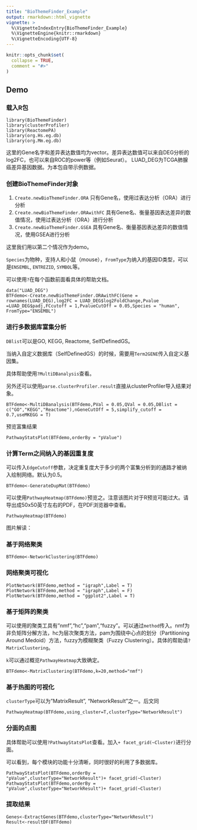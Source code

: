 ```yaml
---
title: "BioThemeFinder_Example"
output: rmarkdown::html_vignette
vignette: >
  %\VignetteIndexEntry{BioThemeFinder_Example}
  %\VignetteEngine{knitr::rmarkdown}
  %\VignetteEncoding{UTF-8}
---
```


```r
knitr::opts_chunk$set(
  collapse = TRUE,
  comment = "#>"
)
```



## Demo

### 载入R包

    library(BioThemeFinder)
    library(clusterProfiler)
    library(ReactomePA)
    library(org.Hs.eg.db)
    library(org.Mm.eg.db)

这里的Gene名字和差异表达数值均为vector。差异表达数值可以来自DEG分析的log2FC，也可以来自ROC的power等（例如Seurat）。 LUAD_DEG为TCGA肺腺癌差异基因数据。为本包自带示例数据。

### 创建BioThemeFinder对象

1.  `Create.newBioThemeFinder.ORA` 只有Gene名，使用过表达分析（ORA）进行分析
2.  `Create.newBioThemeFinder.ORAwithFC` 具有Gene名、衡量基因表达差异的数值情况，使用过表达分析（ORA）进行分析
3.  `Create.newBioThemeFinder.GSEA` 具有Gene名、衡量基因表达差异的数值情况，使用GSEA进行分析

这里我们用以第二个情况作为demo。

`Species`为物种，支持人和小鼠（mouse），`FromType`为纳入的基因ID类型，可以是`ENSEMBL`, `ENTREZID`, `SYMBOL`等。

可以使用`?`在每个函数前面看具体的帮助文档。

    data("LUAD_DEG")
    BTFdemo<-Create.newBioThemeFinder.ORAwithFC(Gene = rownames(LUAD_DEG),log2FC = LUAD_DEG$log2FoldChange,Pvalue =LUAD_DEG$padj,FCcutoff = 1,PvalueCutOff = 0.05,Species = "human", FromType="ENSEMBL")

### 进行多数据库富集分析

`DBlist`可以是GO, KEGG, Reactome, SelfDefinedGS。

当纳入自定义数据库（SelfDefinedGS）的时候，需要用`Term2GENE`传入自定义基因集。

具体帮助使用`?MultiDBanalysis`查看。

另外还可以使用`parse.clusterProfiler.result`直接从clusterProfiler导入结果对象。

    BTFdemo<-MultiDBanalysis(BTFdemo,PVal = 0.05,QVal = 0.05,DBlist = c("GO","KEGG","Reactome"),nGeneCutOff = 5,simplify_cutoff = 0.7,useMKEGG = T)
    
预览富集结果

    PathwayStatsPlot(BTFdemo,orderBy = "pValue")

### 计算Term之间纳入的基因重复度

可以传入`EdgeCutoff`参数，决定重复度大于多少的两个富集分析到的通路才被纳入绘制网络。默认为0.5。

    BTFdemo<-GenerateDupMat(BTFdemo)

可以使用`PathwayHeatmap(BTFdemo)`预览之。注意该图片对于R预览可能过大。请导出成50x50英寸左右的PDF，在PDF浏览器中查看。

    PathwayHeatmap(BTFdemo)

图片解读：

### 基于网络聚类

    BTFdemo<-NetworkClustering(BTFdemo)

### 网络聚类可视化

    PlotNetwork(BTFdemo,method = "igraph",Label = T)
    PlotNetwork(BTFdemo,method = "igraph",Label = F)
    PlotNetwork(BTFdemo,method = "ggplot2",Label = T)

### 基于矩阵的聚类

可以使用的聚类工具有"nmf","hc","pam","fuzzy"。可以通过`method`传入。nmf为非负矩阵分解方法，hc为层次聚类方法，pam为围绕中心点的划分（Partitioning Around Medoid）方法，fuzzy为模糊聚类（Fuzzy Clustering）。具体的帮助请`?MatrixClustering`。

`k`可以通过概览`PathwayHeatmap`大致确定。

    BTFdemo<-MatrixClustering(BTFdemo,k=20,method="nmf")
    
### 基于热图的可视化

`clusterType`可以为"MatrixResult", "NetworkResult"之一。后文同

    PathwayHeatmap(BTFdemo,using_cluster=T,clusterType="NetworkResult")

### 分面的点图
    
具体帮助可以使用`?PathwayStatsPlot`查看。加入`+ facet_grid(~Cluster)`进行分面。

可以看到，每个模块的功能十分清晰，同时很好的利用了多数据库。

    PathwayStatsPlot(BTFdemo,orderBy = "pValue",clusterType="NetworkResult")+ facet_grid(~Cluster)
    PathwayStatsPlot(BTFdemo,orderBy = "pValue",clusterType="NetworkResult")+ facet_grid(~Cluster)

### 提取结果

    Genes<-ExtractGenes(BTFdemo,clusterType="NetworkResult")
    Result<-resultDF(BTFdemo)
